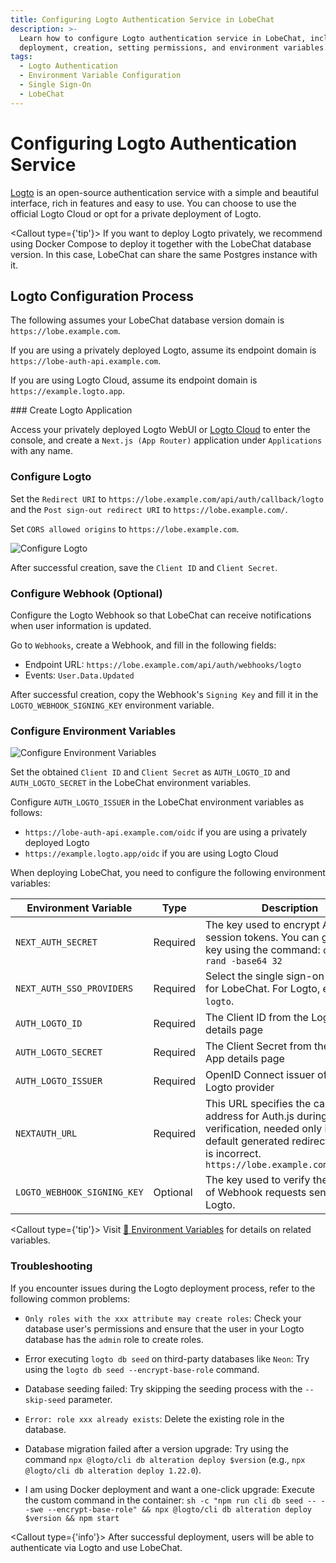 ```yaml
---
title: Configuring Logto Authentication Service in LobeChat
description: >-
  Learn how to configure Logto authentication service in LobeChat, including
  deployment, creation, setting permissions, and environment variables.
tags:
  - Logto Authentication
  - Environment Variable Configuration
  - Single Sign-On
  - LobeChat
---
```


# Configuring Logto Authentication Service

[Logto](https://github.com/logto-io/logto) is an open-source authentication service with a simple and beautiful interface, rich in features and easy to use. You can choose to use the official Logto Cloud or opt for a private deployment of Logto.

<Callout type={'tip'}>
  If you want to deploy Logto privately, we recommend using Docker Compose to deploy it together
  with the LobeChat database version. In this case, LobeChat can share the same Postgres instance
  with it.
</Callout>

## Logto Configuration Process

The following assumes your LobeChat database version domain is `https://lobe.example.com`.

If you are using a privately deployed Logto, assume its endpoint domain is `https://lobe-auth-api.example.com`.

If you are using Logto Cloud, assume its endpoint domain is `https://example.logto.app`.

<Steps>
  ### Create Logto Application

  Access your privately deployed Logto WebUI or [Logto Cloud](http://cloud.logto.io/) to enter the console, and create a `Next.js (App Router)` application under `Applications` with any name.

  ### Configure Logto

  Set the `Redirect URI` to `https://lobe.example.com/api/auth/callback/logto` and the `Post sign-out redirect URI` to `https://lobe.example.com/`.

  Set `CORS allowed origins` to `https://lobe.example.com`.

  <Image alt="Configure Logto" inStep src="https://github.com/user-attachments/assets/5b816379-c07b-40ea-bde4-df16e2e4e523" />

  After successful creation, save the `Client ID` and `Client Secret`.

  ### Configure Webhook (Optional)

  Configure the Logto Webhook so that LobeChat can receive notifications when user information is updated.

  Go to `Webhooks`, create a Webhook, and fill in the following fields:

  - Endpoint URL: `https://lobe.example.com/api/auth/webhooks/logto`
  - Events: `User.Data.Updated`

  After successful creation, copy the Webhook's `Signing Key` and fill it in the `LOGTO_WEBHOOK_SIGNING_KEY` environment variable.

  ### Configure Environment Variables

  <Image alt="Configure Environment Variables" inStep src="https://github.com/user-attachments/assets/15af6d94-af4f-4aa9-bbab-7a46e9f9e837" />

  Set the obtained `Client ID` and `Client Secret` as `AUTH_LOGTO_ID` and `AUTH_LOGTO_SECRET` in the LobeChat environment variables.

  Configure `AUTH_LOGTO_ISSUER` in the LobeChat environment variables as follows:

  - `https://lobe-auth-api.example.com/oidc` if you are using a privately deployed Logto
  - `https://example.logto.app/oidc` if you are using Logto Cloud

  When deploying LobeChat, you need to configure the following environment variables:

  | Environment Variable        | Type     | Description                                                                                                                                                                            |
  | --------------------------- | -------- | -------------------------------------------------------------------------------------------------------------------------------------------------------------------------------------- |
  | `NEXT_AUTH_SECRET`          | Required | The key used to encrypt Auth.js session tokens. You can generate a key using the command: `openssl rand -base64 32`                                                                    |
  | `NEXT_AUTH_SSO_PROVIDERS`   | Required | Select the single sign-on provider for LobeChat. For Logto, enter `logto`.                                                                                                             |
  | `AUTH_LOGTO_ID`             | Required | The Client ID from the Logto App details page                                                                                                                                          |
  | `AUTH_LOGTO_SECRET`         | Required | The Client Secret from the Logto App details page                                                                                                                                      |
  | `AUTH_LOGTO_ISSUER`         | Required | OpenID Connect issuer of the Logto provider                                                                                                                                            |
  | `NEXTAUTH_URL`              | Required | This URL specifies the callback address for Auth.js during OAuth verification, needed only if the default generated redirect address is incorrect. `https://lobe.example.com/api/auth` |
  | `LOGTO_WEBHOOK_SIGNING_KEY` | Optional | The key used to verify the legality of Webhook requests sent by Logto.                                                                                                                 |

  <Callout type={'tip'}>
    Visit [📘 Environment Variables](/docs/self-hosting/environment-variables/auth#logto) for details on related variables.
  </Callout>
</Steps>

### Troubleshooting

If you encounter issues during the Logto deployment process, refer to the following common problems:

- `Only roles with the xxx attribute may create roles`:
  Check your database user's permissions and ensure that the user in your Logto database has the `admin` role to create roles.

- Error executing `logto db seed` on third-party databases like `Neon`:
  Try using the `logto db seed --encrypt-base-role` command.

- Database seeding failed:
  Try skipping the seeding process with the `--skip-seed` parameter.

- `Error: role xxx already exists`:
  Delete the existing role in the database.

- Database migration failed after a version upgrade:
  Try using the command `npx @logto/cli db alteration deploy $version` (e.g., `npx @logto/cli db alteration deploy 1.22.0`).

- I am using Docker deployment and want a one-click upgrade:
  Execute the custom command in the container: `sh -c "npm run cli db seed -- --swe --encrypt-base-role" && npx @logto/cli db alteration deploy $version && npm start`

<Callout type={'info'}>
  After successful deployment, users will be able to authenticate via Logto and use LobeChat.
</Callout>
